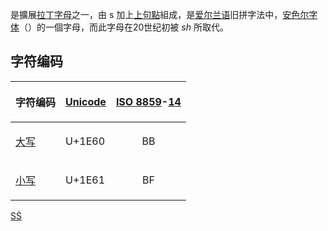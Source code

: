 {{Infobox alphabet|alphabet=拉丁|uuc=1E60|ulc=1E61}}
{{Unicode|'''Ṡ''', '''ṡ'''}} 是擴展[[拉丁字母|拉丁字母]]之一，由 s 加上[[句點_(變音符號)|上句點]]組成，是[[爱尔兰语|爱尔兰语]]旧拼字法中，[[安色尔字体|安色尔字体]]（{{lang|en|uncial}}）的一個字母，而此字母在20世纪初被 ''sh'' 所取代。

== 字符编码 ==
{| class="wikitable"
!字符编码!![[Unicode|Unicode]]!![[ISO/IEC_8859|ISO 8859]]-[[ISO/IEC_8859-14|14]]
|-
|[[大寫字母|大写]] {{Unicode|Ṡ}}||U+1E60||style="text-align:center;"|BB
|-
|[[小寫字母|小写]] {{Unicode|ṡ}}||U+1E61||style="text-align:center;"|BF
|}

{{Latin alphabet}}

[[Category:衍生拉丁字母|SṠ]]